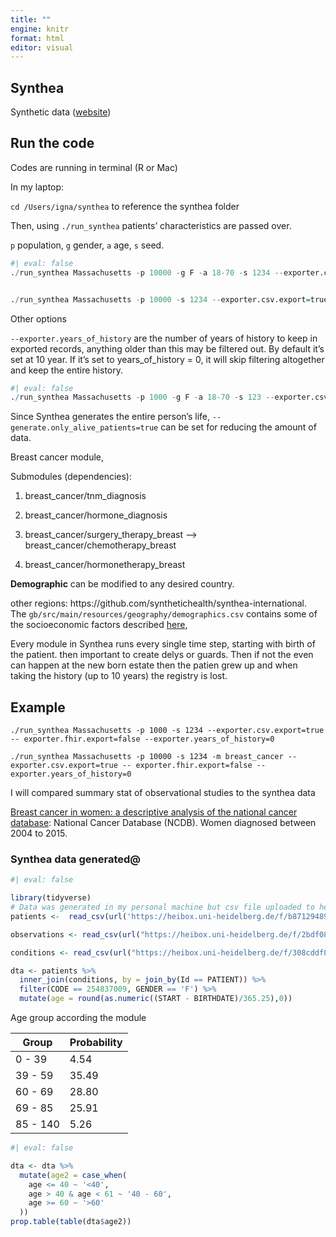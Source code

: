```yaml
---
title: ""
engine: knitr
format: html
editor: visual
---
```


## Synthea

Synthetic data ([website](https://github.com/synthetichealth/synthea/wiki))

## Run the code

Codes are running in terminal (R or Mac)

In my laptop:

`cd /Users/igna/synthea` to reference the synthea folder

Then, using `./run_synthea` patients' characteristics are passed over.

`p` population, `g` gender, `a` age, `s` seed.

```r
#| eval: false
./run_synthea Massachusetts -p 10000 -g F -a 18-70 -s 1234 --exporter.csv.export=true -- exporter.fhir.export=false --exporter.years_of_history=0


./run_synthea Massachusetts -p 10000 -s 1234 --exporter.csv.export=true -- exporter.fhir.export=false --exporter.years_of_history=0

```

Other options

`--exporter.years_of_history` are the number of years of history to keep in exported records, anything older than this may be filtered out. By default it's set at 10 year. If it's set to years_of_history = 0, it will skip filtering altogether and keep the entire history.

```r
#| eval: false
./run_synthea Massachusetts -p 1000 -g F -a 18-70 -s 123 --exporter.csv.export=true --exporter.years_of_history=3
```

Since Synthea generates the entire person's life, `--generate.only_alive_patients=true` can be set for reducing the amount of data.

Breast cancer module,

Submodules (dependencies):

1.  breast_cancer/tnm_diagnosis

2.  breast_cancer/hormone_diagnosis

3.  breast_cancer/surgery_therapy_breast ---\> breast_cancer/chemotherapy_breast

4.  breast_cancer/hormonetherapy_breast

**Demographic** can be modified to any desired country.

other regions: https://github.com/synthetichealth/synthea-international. The `gb/src/main/resources/geography/demographics.csv` contains some of the socioeconomic factors described [here](https://github.com/synthetichealth/synthea/wiki/Demographics-for-Other-Areas#demographics-file-format), 

Every module in Synthea runs every single time step, starting with birth of the patient. then important to create delys or guards. Then if not the even can happen at the new born estate then the patien grew up and when taking the history (up to 10 years) the registry is lost.

## Example

`./run_synthea Massachusetts -p 1000 -s 1234 --exporter.csv.export=true -- exporter.fhir.export=false --exporter.years_of_history=0`

`./run_synthea Massachusetts -p 10000 -s 1234 -m breast_cancer --exporter.csv.export=true -- exporter.fhir.export=false --exporter.years_of_history=0`

I will compared summary stat of observational studies to the synthea data

[Breast cancer in women: a descriptive analysis of the national cancer database](https://www.ncbi.nlm.nih.gov/pmc/articles/PMC7569667/): National Cancer Database (NCDB). Women diagnosed between 2004 to 2015.

### Synthea data generated\@

```r
#| eval: false

library(tidyverse)
# Data was generated in my personal machine but csv file uploaded to heibox
patients <-  read_csv(url('https://heibox.uni-heidelberg.de/f/b87129489b0f4e4ba37c/?dl=1'))

observations <- read_csv(url("https://heibox.uni-heidelberg.de/f/2bdf08577a2a43f784ab/?dl=1"))

conditions <- read_csv(url("https://heibox.uni-heidelberg.de/f/308cddf8e9da4236b26b/?dl=1"))

dta <- patients %>% 
  inner_join(conditions, by = join_by(Id == PATIENT)) %>% 
  filter(CODE == 254837009, GENDER == 'F') %>% 
  mutate(age = round(as.numeric((START - BIRTHDATE)/365.25),0))


```

Age group according the module

| Group    | Probability |
|----------|-------------|
| 0 - 39   | 4.54        |
| 39 - 59  | 35.49       |
| 60 - 69  | 28.80       |
| 69 - 85  | 25.91       |
| 85 - 140 | 5.26        |

```r
#| eval: false

dta <- dta %>% 
  mutate(age2 = case_when(
    age <= 40 ~ '<40',
    age > 40 & age < 61 ~ '40 - 60',
    age >= 60 ~ '>60'
  ))
prop.table(table(dta$age2))
```

